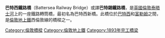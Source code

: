 {{Infobox Bridge |
|image =BatterseaRailBridge.jpg
|bridge_name = Battersea Railway Bridge
|caption = Battersea Railway Bridge from the south west
|official_name = 
|locale      = [[英國|英國]][[倫敦|倫敦]]
|carries     = 鐵路
|crosses     = [[泰晤士河|泰晤士河]]
|preceded    = [[旺茲沃思橋|旺茲沃思橋]]
|followed    = [[巴特西橋|巴特西橋]]
|maint       = 
|open        = 1863年3月2日
|below       =
|traffic     = 
|design      = [[拱橋|拱橋]]
|toll        = 
|mainspan    = 
|length      =  
|width       =
|heritage = [[登錄建築|二級登錄建築]]
}}
'''巴特西鐵路橋'''（Battersea Railway Bridge）或譯'''巴特錫鐵路橋'''，是[[英國|英國]][[倫敦|倫敦]][[泰晤士河|泰晤士河]]上的一座鐵路轉筒橋，最初名為巴特西新橋。此橋位於[[巴特西|巴特西]]和[[富勒姆|富勒姆]]之間，是[[倫敦地上鐵|倫敦地上鐵]]西倫敦線的橋樑之一。
{{coord|51|28|23|N|0|10|45|W|region:GB_type:landmark|display=title}}
[[Category:倫敦橋樑|Category:倫敦橋樑]]
[[Category:倫敦地上鐵|Category:倫敦地上鐵]]
[[Category:1893年完工橋梁|Category:1893年完工橋梁]]